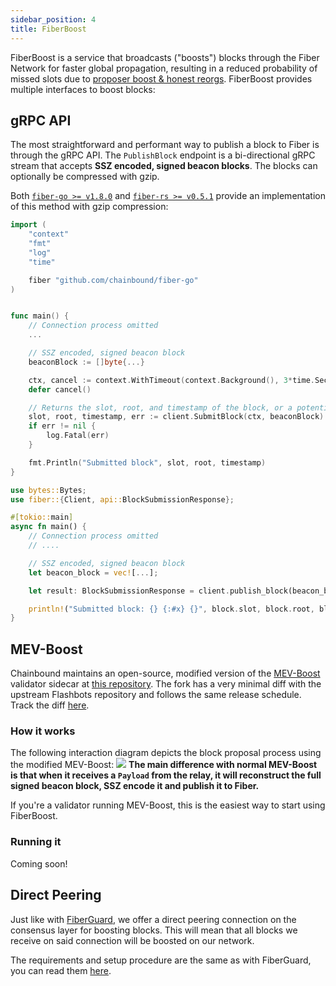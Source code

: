 ```yaml
---
sidebar_position: 4
title: FiberBoost
---
```



FiberBoost is a service that broadcasts ("boosts") blocks through the Fiber Network for faster global propagation, resulting in a reduced probability of missed slots due to [proposer boost & honest reorgs](https://www.paradigm.xyz/2023/04/mev-boost-ethereum-consensus#proposer-boost--honest-reorgs). FiberBoost provides multiple interfaces to boost blocks:

## gRPC API
The most straightforward and performant way to publish a block to Fiber is through the gRPC API. The `PublishBlock` endpoint is a bi-directional gRPC stream that accepts **SSZ encoded, signed beacon blocks**. The blocks can optionally be compressed with gzip.

Both [`fiber-go >= v1.8.0`](https://github.com/chainbound/fiber-go/releases/tag/v1.8.0) and [`fiber-rs >= v0.5.1`](https://github.com/chainbound/fiber-rs/releases/tag/v0.5.1) provide an implementation of this method with gzip compression:

<Tabs>
<TabItem value="go" label="Golang">

```go
import (
	"context"
	"fmt"
	"log"
	"time"

    fiber "github.com/chainbound/fiber-go"
)


func main() {
    // Connection process omitted
    ...

    // SSZ encoded, signed beacon block
    beaconBlock := []byte{...}

    ctx, cancel := context.WithTimeout(context.Background(), 3*time.Second)
	defer cancel()

	// Returns the slot, root, and timestamp of the block, or a potential error
    slot, root, timestamp, err := client.SubmitBlock(ctx, beaconBlock)
    if err != nil {
    	log.Fatal(err)
    }

    fmt.Println("Submitted block", slot, root, timestamp)
}
```

</TabItem>

<TabItem value="rs" label="Rust">

```rust
use bytes::Bytes;
use fiber::{Client, api::BlockSubmissionResponse};

#[tokio::main]
async fn main() {
    // Connection process omitted
    // ....

    // SSZ encoded, signed beacon block
    let beacon_block = vec![...];

    let result: BlockSubmissionResponse = client.publish_block(beacon_block).await.unwrap();

    println!("Submitted block: {} {:#x} {}", block.slot, block.root, block.timestamp);
}
```

</TabItem>
</Tabs>

## MEV-Boost
Chainbound maintains an open-source, modified version of the [MEV-Boost](https://boost.flashbots.net) validator sidecar at [this repository](https://github.com/chainbound/mev-boost). The fork has a very minimal diff with the upstream Flashbots repository and follows the same release schedule. Track the diff [here](https://github.com/chainbound/mev-boost/pull/1).

### How it works
The following interaction diagram depicts the block proposal process using the modified MEV-Boost:
![](/img/fiber-boost.png)
**The main difference with normal MEV-Boost is that when it receives a `Payload` from the relay, it will reconstruct the full signed beacon block, SSZ encode it and publish it to Fiber.**

If you're a validator running MEV-Boost, this is the easiest way to start using FiberBoost.

### Running it
Coming soon!

## Direct Peering
Just like with [FiberGuard](./fiber-guard), we offer a direct peering connection on the consensus layer for boosting blocks. This will mean that all blocks we receive on said connection will be boosted on our network.

The requirements and setup procedure are the same as with FiberGuard, you can read them [here](./fiber-guard#requirements).
